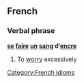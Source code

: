 ==French==
===Verbal phrase===
'''[[se]] [[faire]] [[un]] [[sang]] d’[[encre]]'''

# To [[worry]] excessively

[[Category:French idioms]]